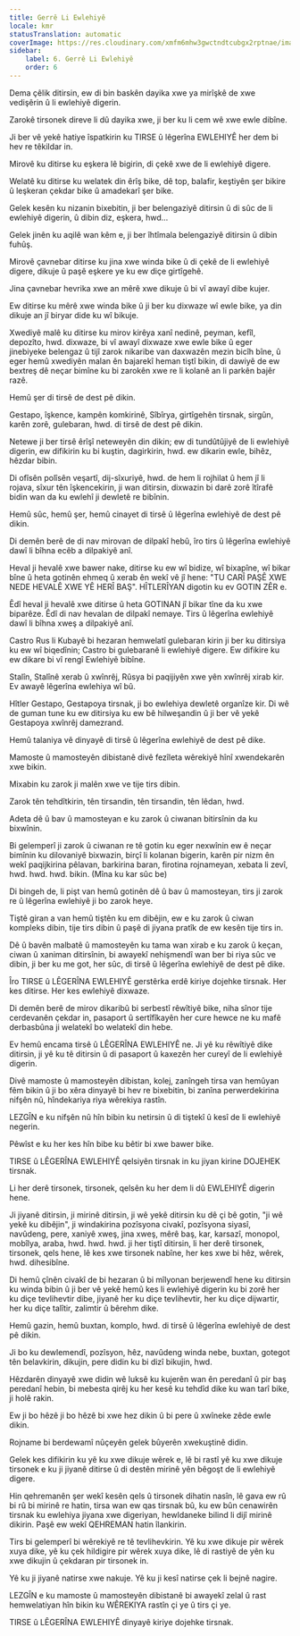 ```yaml
---
title: Gerrê Li Ewlehiyê
locale: kmr
statusTranslation: automatic
coverImage: https://res.cloudinary.com/xmfm6mhw3gwctndtcubgx2rptnae/image/upload/v1740337243/small_cover_educacion_fundamental_a051170f1c.webp
sidebar:
    label: 6. Gerrê Li Ewlehiyê
    order: 6
---
```

Dema çêlik ditirsin, ew di bin baskên dayika xwe ya mirîşkê de xwe vedişêrin û li ewlehiyê digerin.

Zarokê tirsonek direve li dû dayika xwe, ji ber ku li cem wê xwe ewle dibîne.

Ji ber vê yekê hatiye îspatkirin ku TIRSE û lêgerîna EWLEHIYÊ her dem bi hev re têkildar in.

Mirovê ku ditirse ku eşkera lê bigirin, di çekê xwe de li ewlehiyê digere.

Welatê ku ditirse ku welatek din êrîş bike, dê top, balafir, keştiyên şer bikire û leşkeran çekdar bike û amadekarî şer bike.

Gelek kesên ku nizanin bixebitin, ji ber belengaziyê ditirsin û di sûc de li ewlehiyê digerin, û dibin diz, eşkera, hwd...

Gelek jinên ku aqilê wan kêm e, ji ber îhtîmala belengaziyê ditirsin û dibin fuhûş.

Mirovê çavnebar ditirse ku jina xwe winda bike û di çekê de li ewlehiyê digere, dikuje û paşê eşkere ye ku ew diçe girtîgehê.

Jina çavnebar hevrika xwe an mêrê xwe dikuje û bi vî awayî dibe kujer.

Ew ditirse ku mêrê xwe winda bike û ji ber ku dixwaze wî ewle bike, ya din dikuje an jî biryar dide ku wî bikuje.

Xwediyê malê ku ditirse ku mirov kirêya xanî nedinê, peyman, kefîl, depozîto, hwd. dixwaze, bi vî awayî dixwaze xwe ewle bike û eger jinebiyeke belengaz û tijî zarok nikaribe van daxwazên mezin bicîh bîne, û eger hemû xwediyên malan ên bajarekî heman tiştî bikin, di dawiyê de ew bextreş dê neçar bimîne ku bi zarokên xwe re li kolanê an li parkên bajêr razê.

Hemû şer di tirsê de dest pê dikin.

Gestapo, îşkence, kampên komkirinê, Sîbîrya, girtîgehên tirsnak, sirgûn, karên zorê, gulebaran, hwd. di tirsê de dest pê dikin.

Netewe ji ber tirsê êrîşî neteweyên din dikin; ew di tundûtûjiyê de li ewlehiyê digerin, ew difikirin ku bi kuştin, dagirkirin, hwd. ew dikarin ewle, bihêz, hêzdar bibin.

Di ofîsên polîsên veşartî, dij-sîxuriyê, hwd. de hem li rojhilat û hem jî li rojava, sîxur tên îşkencekirin, ji wan ditirsin, dixwazin bi darê zorê îtîrafê bidin wan da ku ewlehî ji dewletê re bibînin.

Hemû sûc, hemû şer, hemû cinayet di tirsê û lêgerîna ewlehiyê de dest pê dikin.

Di demên berê de di nav mirovan de dilpakî hebû, îro tirs û lêgerîna ewlehiyê dawî li bîhna ecêb a dilpakiyê anî.

Heval ji hevalê xwe bawer nake, ditirse ku ew wî bidize, wî bixapîne, wî bikar bîne û heta gotinên ehmeq û xerab ên wekî vê jî hene: "TU CARÎ PAŞÊ XWE NEDE HEVALÊ XWE YÊ HERÎ BAŞ". HÎTLERÎYAN digotin ku ev GOTIN ZÊR e.

Êdî heval ji hevalê xwe ditirse û heta GOTINAN jî bikar tîne da ku xwe biparêze. Êdî di nav hevalan de dilpakî nemaye. Tirs û lêgerîna ewlehiyê dawî li bîhna xweş a dilpakiyê anî.

Castro Rus li Kubayê bi hezaran hemwelatî gulebaran kirin ji ber ku ditirsiya ku ew wî biqedînin; Castro bi gulebaranê li ewlehiyê digere. Ew difikire ku ew dikare bi vî rengî Ewlehiyê bibîne.

Stalîn, Stalînê xerab û xwînrêj, Rûsya bi paqijiyên xwe yên xwînrêj xirab kir. Ev awayê lêgerîna ewlehiya wî bû.

Hîtler Gestapo, Gestapoya tirsnak, ji bo ewlehiya dewletê organîze kir. Di wê de guman tune ku ew ditirsiya ku ew bê hilweşandin û ji ber vê yekê Gestapoya xwînrêj damezrand.

Hemû talaniya vê dinyayê di tirsê û lêgerîna ewlehiyê de dest pê dike.

Mamoste û mamosteyên dibistanê divê fezîleta wêrekiyê hînî xwendekarên xwe bikin.

Mixabin ku zarok ji malên xwe ve tije tirs dibin.

Zarok tên tehdîtkirin, tên tirsandin, tên tirsandin, tên lêdan, hwd.

Adeta dê û bav û mamosteyan e ku zarok û ciwanan bitirsînin da ku bixwînin.

Bi gelemperî ji zarok û ciwanan re tê gotin ku eger nexwînin ew ê neçar bimînin ku dilovaniyê bixwazin, birçî li kolanan bigerin, karên pir nizm ên wekî paqijkirina pêlavan, barkirina baran, firotina rojnameyan, xebata li zevî, hwd. hwd. hwd. bikin. (Mîna ku kar sûc be)

Di bingeh de, li pişt van hemû gotinên dê û bav û mamosteyan, tirs ji zarok re û lêgerîna ewlehiyê ji bo zarok heye.

Tiştê giran a van hemû tiştên ku em dibêjin, ew e ku zarok û ciwan kompleks dibin, tije tirs dibin û paşê di jiyana pratîk de ew kesên tije tirs in.

Dê û bavên malbatê û mamosteyên ku tama wan xirab e ku zarok û keçan, ciwan û xaniman ditirsînin, bi awayekî nehişmendî wan ber bi riya sûc ve dibin, ji ber ku me got, her sûc, di tirsê û lêgerîna ewlehiyê de dest pê dike.

Îro TIRSE û LÊGERÎNA EWLEHIYÊ gerstêrka erdê kiriye dojehke tirsnak. Her kes ditirse. Her kes ewlehiyê dixwaze.

Di demên berê de mirov dikaribû bi serbestî rêwîtiyê bike, niha sînor tije cerdevanên çekdar in, pasaport û sertîfîkayên her cure hewce ne ku mafê derbasbûna ji welatekî bo welatekî din hebe.

Ev hemû encama tirsê û LÊGERÎNA EWLEHIYÊ ne. Ji yê ku rêwîtiyê dike ditirsin, ji yê ku tê ditirsin û di pasaport û kaxezên her cureyî de li ewlehiyê digerin.

Divê mamoste û mamosteyên dibistan, kolej, zanîngeh tirsa van hemûyan fêm bikin û ji bo xêra dinyayê bi hev re bixebitin, bi zanîna perwerdekirina nifşên nû, hîndekariya riya wêrekiya rastîn.

LEZGÎN e ku nifşên nû hîn bibin ku netirsin û di tiştekî û kesî de li ewlehiyê negerin.

Pêwîst e ku her kes hîn bibe ku bêtir bi xwe bawer bike.

TIRSE û LÊGERÎNA EWLEHIYÊ qelsiyên tirsnak in ku jiyan kirine DOJEHEK tirsnak.

Li her derê tirsonek, tirsonek, qelsên ku her dem li dû EWLEHIYÊ digerin hene.

Ji jiyanê ditirsin, ji mirinê ditirsin, ji wê yekê ditirsin ku dê çi bê gotin, "ji wê yekê ku dibêjin", ji windakirina pozîsyona civakî, pozîsyona siyasî, navûdeng, pere, xaniyê xweş, jina xweş, mêrê baş, kar, karsazî, monopol, mobîlya, araba, hwd. hwd. hwd. ji her tiştî ditirsin, li her derê tirsonek, tirsonek, qels hene, lê kes xwe tirsonek nabîne, her kes xwe bi hêz, wêrek, hwd. dihesibîne.

Di hemû çînên civakî de bi hezaran û bi mîlyonan berjewendî hene ku ditirsin ku winda bibin û ji ber vê yekê hemû kes li ewlehiyê digerin ku bi zorê her ku diçe tevlihevtir dibe, jiyanê her ku diçe tevlihevtir, her ku diçe dijwartir, her ku diçe talîtir, zalimtir û bêrehm dike.

Hemû gazin, hemû buxtan, komplo, hwd. di tirsê û lêgerîna ewlehiyê de dest pê dikin.

Ji bo ku dewlemendî, pozîsyon, hêz, navûdeng winda nebe, buxtan, gotegot tên belavkirin, dikujin, pere didin ku bi dizî bikujin, hwd.

Hêzdarên dinyayê xwe didin wê luksê ku kujerên wan ên peredanî û pir baş peredanî hebin, bi mebesta qirêj ku her kesê ku tehdîd dike ku wan tarî bike, ji holê rakin.

Ew ji bo hêzê ji bo hêzê bi xwe hez dikin û bi pere û xwîneke zêde ewle dikin.

Rojname bi berdewamî nûçeyên gelek bûyerên xwekuştinê didin.

Gelek kes difikirin ku yê ku xwe dikuje wêrek e, lê bi rastî yê ku xwe dikuje tirsonek e ku ji jiyanê ditirse û di destên mirinê yên bêgoşt de li ewlehiyê digere.

Hin qehremanên şer wekî kesên qels û tirsonek dihatin nasîn, lê gava ew rû bi rû bi mirinê re hatin, tirsa wan ew qas tirsnak bû, ku ew bûn cenawirên tirsnak ku ewlehiya jiyana xwe digeriyan, hewldaneke bilind li dijî mirinê dikirin. Paşê ew wekî QEHREMAN hatin îlankirin.

Tirs bi gelemperî bi wêrekiyê re tê tevlihevkirin. Yê ku xwe dikuje pir wêrek xuya dike, yê ku çek hildigire pir wêrek xuya dike, lê di rastiyê de yên ku xwe dikujin û çekdaran pir tirsonek in.

Yê ku ji jiyanê natirse xwe nakuje. Yê ku ji kesî natirse çek li bejnê nagire.

LEZGÎN e ku mamoste û mamosteyên dibistanê bi awayekî zelal û rast hemwelatiyan hîn bikin ku WÊREKIYA rastîn çi ye û tirs çi ye.

TIRSE û LÊGERÎNA EWLEHIYÊ dinyayê kiriye dojehke tirsnak.

